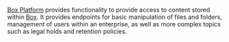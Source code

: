 [Box Platform](https://box.dev) provides functionality to provide access to content stored within [Box](https://box.com). It provides endpoints for basic manipulation of files and folders, management of users within an enterprise, as well as more complex topics such as legal holds and retention policies.